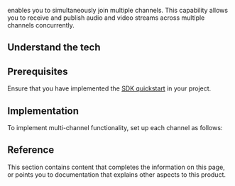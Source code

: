 
<Vg k="COMPANY" /> <Vg k="VSDK" /> enables you to simultaneously join multiple channels. This capability allows you to receive and publish audio and video streams across multiple channels concurrently.

<PlatformWrapper platform="android, ios, macos, windows">

## Understand the tech

<PlatformWrapper platform="android">
<Understand rtcConnection="RtcConnection" rtcEngineEx="RtcEngineEx" joinChannelEx="joinChannelEx" />
</PlatformWrapper>

<PlatformWrapper platform="ios, macos">
<Understand rtcConnection="AgoraRtcConnection" rtcEngineEx="AgoraRtcEngineKit(Ex)" joinChannelEx="joinChannelExByToken" />
</PlatformWrapper>

<PlatformWrapper platform="windows">
<Understand rtcConnection="RtcConnection" rtcEngineEx="IRtcEngineEx" joinChannelEx="joinChannelEx" />
</PlatformWrapper>

## Prerequisites
Ensure that you have implemented the [SDK quickstart](../get-started/get-started-sdk) in your project. 


## Implementation 
To implement multi-channel functionality, set up each channel as follows:

<ProjectImplement/>

## Reference
This section contains content that completes the information on this page, or points you to documentation that explains other aspects to this product.

<Reference/>

</PlatformWrapper>
<PlatformWrapper notAllowed="android, ios, macos, windows">
<NotAvailable />
</PlatformWrapper>
